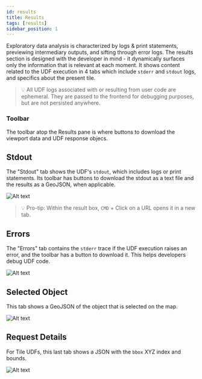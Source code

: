 ```yaml
---
id: results
title: Results
tags: [results]
sidebar_position: 1
---
```




Exploratory data analysis is characterized by logs & print statements, previewing intermediary outputs, and sifting through error logs. The results section is designed with the developer in mind - it dynamically surfaces only the information that is relevant at each moment. It shows content related to the UDF execution in 4 tabs which include `stderr` and `stdout` logs, and specifics about the present tile.

> 💡 All UDF logs associated with or resulting from user code are ephemeral. They are passed to the frontend for debugging purposes, but are not persisted anywhere.

### Toolbar

The toolbar atop the Results pane is where buttons to download the viewport data and UDF response objecs.

## Stdout

The "Stdout" tab shows the UDF's `stdout`, which includes logs or print statements. Its toolbar has buttons to download the stdout as a text file and the results as a GeoJSON, when applicable.

![Alt text](https://fused-magic.s3.us-west-2.amazonaws.com/docs_assets/image-21.png)

> 💡 Pro-tip: Within the result box, `CMD` + Click on a URL opens it in a new tab.


## Errors

The "Errors" tab contains the `stderr` trace if the UDF execution raises an error, and the toolbar has a button to download it. This helps developers debug UDF code.

![Alt text](https://fused-magic.s3.us-west-2.amazonaws.com/docs_assets/image-22.png)


## Selected Object

This tab shows a GeoJSON of the object that is selected on the map.

![Alt text](https://fused-magic.s3.us-west-2.amazonaws.com/docs_assets/image-23.png)


## Request Details

For Tile UDFs, this last tab shows a JSON with the `bbox` XYZ index and bounds.

![Alt text](https://fused-magic.s3.us-west-2.amazonaws.com/docs_assets/image-24.png)
